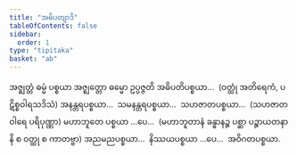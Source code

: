 ```yaml
---
title: "အဓိပတျာဒိ"
tableOfContents: false
sidebar:
  order: 1
type: "tipitaka"
basket: "ab"
---
```



<DynamicBreadcrumb />

<Division number="20">

<Paragraph number="2798">
အဇ္ဈတ္တံ ဓမ္မံ ပစ္စယာ အဇ္ဈတ္တော ဓမ္မော ဥပ္ပဇ္ဇတိ အဓိပတိပစ္စယာ…  (ဝတ္ထုံ အတိရေကံ, ပဋိစ္စဝါရသဒိသံ) အနန္တရပစ္စယာ…  သမနန္တရပစ္စယာ…  သဟဇာတပစ္စယာ…  (သဟဇာတဝါရေ ပရိပုဏ္ဏာ) မဟာဘူတေ ပစ္စယာ …ပေ…  (မဟာဘူတာနံ ခန္ဓာနဉ္စ ပစ္ဆာ ပဉ္စာယတနာနိ စ ဝတ္ထု စ ကာတဗ္ဗာ) အညမညပစ္စယာ…  နိဿယပစ္စယာ …ပေ…  အဝိဂတပစ္စယာ.
</Paragraph>
</Division>